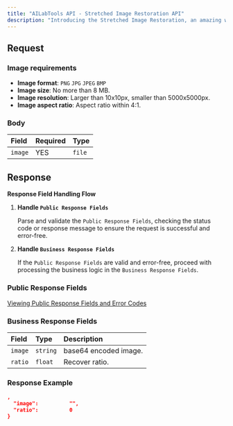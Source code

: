 ```yaml
---
title: "AILabTools API - Stretched Image Restoration API"
description: "Introducing the Stretched Image Restoration, an amazing way to restore your overstretched images with the help of artificial intelligence algorithms. This revolutionary tool will automatically recognize the overstretched image and restore it to its original proportions with just a few clicks. With its advanced algorithms, it can restore your images quickly and accurately, giving you the perfect look you need. Get the Stretched Image Restoration and get your images back to the perfect proportions!"
---
```


## Request

### Image requirements

- **Image format**: `PNG` `JPG` `JPEG` `BMP`
- **Image size**: No more than 8 MB.
- **Image resolution**: Larger than 10x10px, smaller than 5000x5000px.
- **Image aspect ratio**: Aspect ratio within 4:1.

### Body

| Field   | Required | Type   |
|:--------|:---------|:-------|
| `image` | YES      | `file` |

## Response

**Response Field Handling Flow**

1. **Handle `Public Response Fields`**

   Parse and validate the `Public Response Fields`, checking the status code or response message to ensure the request is successful and error-free.

2. **Handle `Business Response Fields`**

   If the `Public Response Fields` are valid and error-free, proceed with processing the business logic in the `Business Response Fields`.

### Public Response Fields

<a href="/docs/response-description" target="_blank">Viewing Public Response Fields and Error Codes</a>

### Business Response Fields

| Field   | Type     | Description           |
|:--------|:---------|:----------------------|
| `image` | `string` | base64 encoded image. |
| `ratio` | `float`  | Recover ratio.        |

### Response Example

```json
,
  "image":          "",
  "ratio":          0
}
```